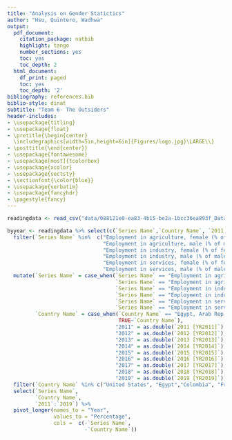```yaml
---
title: "Analysis on Gender Statictics"
author: "Hsu, Quintero, Wadhwa"
output:
  pdf_document:
    citation_package: natbib
    highlight: tango
    number_sections: yes
    toc: yes
    toc_depth: 2
  html_document:
    df_print: paged
    toc: yes
    toc_depth: '2'
bibliography: references.bib 
biblio-style: dinat
subtitle: "Team 6- The Outsiders"
header-includes:
- \usepackage{titling}
- \usepackage{float}
- \pretitle{\begin{center} 
  \includegraphics[width=5in,height=6in]{Figures/logo.jpg}\LARGE\\}
- \posttitle{\end{center}}
- \usepackage{fontawesome}
- \usepackage[most]{tcolorbox}
- \usepackage{xcolor}
- \usepackage{sectsty}
- \sectionfont{\color{blue}}
- \usepackage{verbatim}
- \usepackage{fancyhdr}
- \pagestyle{fancy}
---
```
















```r


readingdata <- read_csv("data/088121e0-ea83-4b15-be2a-1bcc36ea893f_Data.csv")

```


```r

byyear <- readingdata %>% select(c(`Series Name`,`Country Name`, `2011 [YR2011]`:`2019 [YR2019]`)) %>% 
  filter(`Series Name` %in%  c("Employment in agriculture, female (% of female employment) (modeled ILO estimate)",
                               "Employment in agriculture, male (% of male employment) (modeled ILO estimate)",
                               "Employment in industry, female (% of female employment) (modeled ILO estimate)",
                               "Employment in industry, male (% of male employment) (modeled ILO estimate)",
                               "Employment in services, female (% of female employment) (modeled ILO estimate)",
                               "Employment in services, male (% of male employment) (modeled ILO estimate)")) %>% 
  mutate(`Series Name` = case_when(`Series Name` == "Employment in agriculture, female (% of female employment) (modeled ILO estimate)" ~ "Females in Agriculture (%)",
                                   `Series Name` == "Employment in agriculture, male (% of male employment) (modeled ILO estimate)" ~ "Males in Agriculture (%)",
                                   `Series Name` == "Employment in industry, female (% of female employment) (modeled ILO estimate)" ~ "Females in Industry (%)",
                                   `Series Name` == "Employment in industry, male (% of male employment) (modeled ILO estimate)" ~ "Males in Industry (%)",
                                   `Series Name` == "Employment in services, female (% of female employment) (modeled ILO estimate)" ~ "Females in Services (%)",
                                   `Series Name` == "Employment in services, male (% of male employment) (modeled ILO estimate)" ~ "Males in Services (%)"),
         `Country Name` = case_when(`Country Name` == "Egypt, Arab Rep." ~ "Egypt",
                                    TRUE~`Country Name`),
                                   "2011" = as.double(`2011 [YR2011]`),
                                   "2012" = as.double(`2012 [YR2012]`),
                                   "2013" = as.double(`2013 [YR2013]`),
                                   "2014" = as.double(`2014 [YR2014]`),
                                   "2015" = as.double(`2015 [YR2015]`),
                                   "2016" = as.double(`2016 [YR2016]`), 
                                   "2017" = as.double(`2017 [YR2017]`), 
                                   "2018" = as.double(`2018 [YR2018]`), 
                                   "2019" = as.double(`2019 [YR2019]`)) %>% 
  filter(`Country Name` %in% c("United States", "Egypt","Colombia", "France")) %>% 
  select(`Series Name`, 
         `Country Name`, 
         `2011`:`2019`) %>% 
  pivot_longer(names_to = "Year", 
               values_to = "Percentage", 
               cols =  c(-`Series Name`,
                         -`Country Name`))
```

